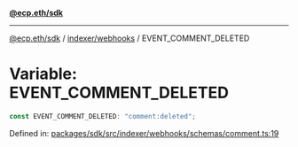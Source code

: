[**@ecp.eth/sdk**](../../../index.mdx)

***

[@ecp.eth/sdk](/sdk-reference/index.mdx) / [indexer/webhooks](/sdk-reference/indexer/webhooks/index.mdx) / EVENT\_COMMENT\_DELETED

# Variable: EVENT\_COMMENT\_DELETED

```ts
const EVENT_COMMENT_DELETED: "comment:deleted";
```

Defined in: [packages/sdk/src/indexer/webhooks/schemas/comment.ts:19](https://github.com/ecp-eth/comments-monorepo/blob/main/packages/sdk/src/indexer/webhooks/schemas/comment.ts#L19)
